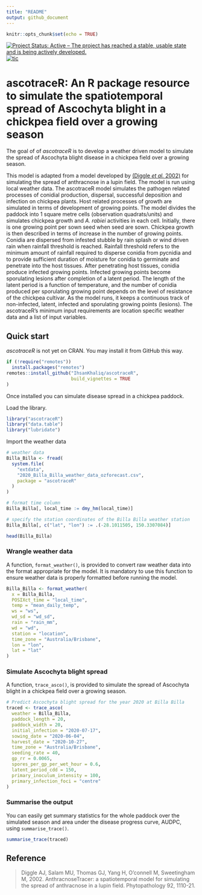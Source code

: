 ```yaml
---
title: "README"
output: github_document
---
```


```r
knitr::opts_chunk$set(echo = TRUE)
```


[![Project Status: Active – The project has reached a stable, usable state and is being actively developed.](https://www.repostatus.org/badges/latest/active.svg)](https://www.repostatus.org/#active)
[![tic](https://github.com/IhsanKhaliq/ascotraceR/actions/workflows/tic.yml/badge.svg)](https://github.com/IhsanKhaliq/ascotraceR/actions/workflows/tic.yml)

# ascotraceR: An R package resource to simulate the spatiotemporal spread of Ascochyta blight in a chickpea field over a growing season 

The goal of of *ascotraceR* is to develop a weather driven model to simulate the spread of Ascochyta blight disease in a chickpea field over a growing season.

This model is adapted from a model developed by [(Diggle *et al.* 2002)](https://doi.org/10.1094/PHYTO.2002.92.10.1110) for simulating the spread of anthracnose in a lupin field. The model is run using local weather data. The ascotraceR model simulates the pathogen related processes of conidial production, dispersal, successful deposition and infection on chickpea plants. Host related processes of growth are simulated in terms of development of growing points. The model divides the paddock into 1 square metre cells
(observation quadrats/units) and simulates chickpea growth and _A. rabiei_
activities in each cell. Initially, there is one growing point per sown seed
when seed are sown. Chickpea growth is then described in terms of increase in
the number of growing points. Conidia are dispersed from infested stubble by
rain splash or wind driven rain when rainfall threshold is reached. Rainfall
threshold refers to the minimum amount of rainfall required to disperse conidia
from pycnidia and to provide sufficient duration of moisture for conidia to
germinate and penetrate into the host tissues. After penetrating host tissues,
conidia produce infected growing points. Infected growing points become
sporulating lesions after completion of a latent period. The length of the
latent period is a function of temperature, and the number of conidia produced
per sporulating growing point depends on the level of resistance of the chickpea
cultivar.
As the model runs, it keeps a continuous track of non-infected, latent, infected
and sporulating growing points (lesions). The ascotraceR’s minimum input
requirements are location specific weather data and a list of input variables.

## Quick start

_ascotraceR_ is not yet on CRAN.
You may install it from GitHub this way.

```r
if (!require("remotes"))
  install.packages("remotes")
remotes::install_github("IhsanKhaliq/ascotraceR",
                        build_vignettes = TRUE
)
```

Once installed you can simulate disease spread in a chickpea paddock.

Load the library.

```r
library("ascotraceR")
library("data.table")
library("lubridate")
```

Import the weather data

```r
# weather data
Billa_Billa <- fread(
  system.file(
    "extdata",
    "2020_Billa_Billa_weather_data_ozforecast.csv",
    package = "ascotraceR"
  )
)

# format time column
Billa_Billa[, local_time := dmy_hm(local_time)]

# specify the station coordinates of the Billa Billa weather station
Billa_Billa[, c("lat", "lon") := .(-28.1011505, 150.3307084)]

head(Billa_Billa)
```

### Wrangle weather data 

A function, `format_weather()`, is provided to convert raw weather data into the format appropriate for the model.
It is mandatory to use this function to ensure weather data is properly formatted before running the model.

```r
Billa_Billa <- format_weather(
  x = Billa_Billa,
  POSIXct_time = "local_time",
  temp = "mean_daily_temp",
  ws = "ws",
  wd_sd = "wd_sd",
  rain = "rain_mm",
  wd = "wd",
  station = "location",
  time_zone = "Australia/Brisbane",
  lon = "lon",
  lat = "lat"
)
```

### Simulate Ascochyta blight spread

A function, `trace_asco()`, is provided to simulate the spread of Ascochyta blight in a chickpea field over a growing season.

```r
# Predict Ascochyta blight spread for the year 2020 at Billa Billa
traced <- trace_asco(
  weather = Billa_Billa,
  paddock_length = 20,
  paddock_width = 20,
  initial_infection = "2020-07-17",
  sowing_date = "2020-06-04",
  harvest_date = "2020-10-27",
  time_zone = "Australia/Brisbane",
  seeding_rate = 40,
  gp_rr = 0.0065,
  spores_per_gp_per_wet_hour = 0.6,
  latent_period_cdd = 150,
  primary_inoculum_intensity = 100,
  primary_infection_foci = "centre"
)
```

### Summarise the output

You can easily get summary statistics for the whole paddock over the simulated season and area under the disease progress curve, AUDPC, using `summarise_trace()`.

```r
summarise_trace(traced)
```

## Reference

> Diggle AJ, Salam MU, Thomas GJ, Yang H, O'connell M, Sweetingham M, 2002. AnthracnoseTracer: a spatiotemporal model for simulating the spread of anthracnose in a lupin field. Phytopathology 92, 1110-21.
